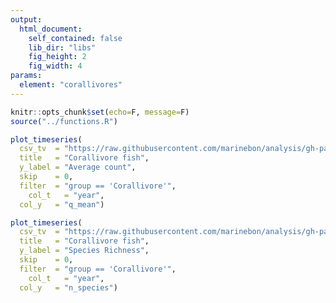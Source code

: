 ```yaml
---
output:
  html_document:
    self_contained: false
    lib_dir: "libs"
    fig_height: 2
    fig_width: 4
params:
  element: "corallivores"
---
```


```r
knitr::opts_chunk$set(echo=F, message=F)
source("../functions.R")
```


```r
plot_timeseries(
  csv_tv  = "https://raw.githubusercontent.com/marinebon/analysis/gh-pages/data/rvc_grp_years.csv",
  title   = "Corallivore fish",
  y_label = "Average count",
  skip    = 0,
  filter  = "group == 'Corallivore'",
	col_t   = "year",
  col_y   = "q_mean")
```


```r
plot_timeseries(
  csv_tv  = "https://raw.githubusercontent.com/marinebon/analysis/gh-pages/data/rvc_grp_years.csv",
  title   = "Corallivore fish",
  y_label = "Species Richness",
  skip    = 0,
  filter  = "group == 'Corallivore'",
	col_t   = "year",
  col_y   = "n_species")
```

